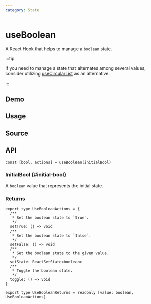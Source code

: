 ```yaml
---
category: State
---
```


# useBoolean


<HooksType category={frontmatter.category} />

<Since version="v1.3.0" />

A React Hook that helps to manage a `boolean` state.

:::tip

If you need to manage a state that alternates among several values, consider utilizing [useCircularList](/reference/use-circular-list) as an alternative.

:::

## Demo


<App />

## Usage



## Source


<Source />

## API

```tsx
const [bool, actions] = useBoolean(initialBool)
```

### InitialBool \{#initial-bool}

A `boolean` value that represents the initial state.

### Returns

```tsx
export type UseBooleanActions = {
  /**
   * Set the boolean state to `true`.
   */
  setTrue: () => void
  /**
   * Set the boolean state to `false`.
   */
  setFalse: () => void
  /**
   * Set the boolean state to the given value.
   */
  setState: ReactSetState<boolean>
  /**
   * Toggle the boolean state.
   */
  toggle: () => void
}

export type UseBooleanReturns = readonly [value: boolean, UseBooleanActions]
```
